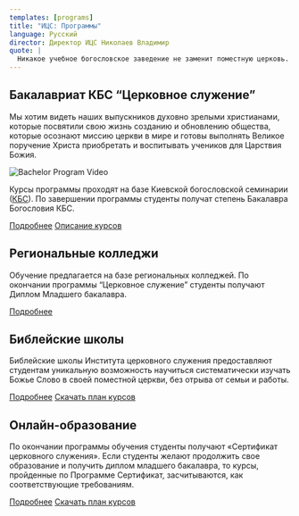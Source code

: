 ```yaml
---
templates: [programs]
title: "ИЦС: Программы"
language: Русский
director: Директор ИЦС Николаев Владимир
quote: |
  Никакое учебное богословское заведение не заменит поместную церковь. Мы, по Божьей милости, лишь помогаем в созидании и развитии христианской общины. Мы верим, что Господь поместил наш институт в стратегическом месте для партнёрских отношений с КБС и поместными церквами с целью восполнения острой нужды в подготовленных работниках для евангельских церквей.
---
```

## Бакалавриат КБС “Церковное служение”

Мы хотим видеть наших выпускников духовно зрелыми христианами, которые посвятили свою жизнь созданию и обновлению общества, которые осознают миссию церкви в мире и готовы выполнять Великое поручение Христа приобретать и воспитывать учеников для Царствия Божия.

![Bachelor Program Video](https://www.youtube.com/watch?v=J7P6LdX7Qbo)

Курсы программы проходят на базе Киевской богословской семинарии ([КБС](https://ktsonline.org/abiturientu/navchalni-programy/352-cmi-ua#%D0%B4%D0%B8%D1%80%D0%B5%D0%BA%D1%82%D0%BE%D1%80-%D0%BF%D1%80%D0%BE%D0%B3%D1%80%D0%B0%D0%BC%D0%B8)). По завершении программы студенты получат степень Бакалавра Богословия КБС.

<a class="button is-info" href="programma-bakalavra.html">Подробнее</a> <a class="button" href="opisanie-kursov.html">Описание курсов</a>

## Региональные колледжи

Обучение предлагается на базе региональных колледжей. По окончании программы “Церковное служение” студенты получают Диплом Младшего бакалавра.

<a class="button is-info" href="college.html">Подробнее</a>

## Библейские школы

Библейские школы Института церковного служения предоставляют студентам уникальную возможность научиться систематически изучать Божье Слово в своей поместной церкви, без отрыва от семьи и работы.

<a class="button is-info" href="bibleschool.html">Подробнее</a> <a class="button" href="../documents/certifikat.zip">Скачать план курсов</a>

## Онлайн-образование

По окончании программы обучения студенты получают «Сертификат церковного служения». Если студенты желают продолжить свое образование и получить диплом младшего бакалавра, то курсы, пройденные по Программе Сертификат, засчитываются, как соответствующие требованиям.

<a class="button is-info" href="online.html">Подробнее</a> <a class="button" href="../documents/online.zip">Скачать план курсов</a>
